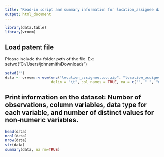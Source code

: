```yaml
---
title: "Read-in script and summary information for location_assignee data"
output: html_document
---
```


```r
library(data.table)
library(vroom)
```

## Load patent file
Please include the folder path of the file. Ex: setwd("C:/Users/johnsmith/Downloads")
```r
setwd("")
data <- vroom::vroom(unz("location_assignee.tsv.zip", "location_assignee.tsv"), 
                     delim = "\t", col_names = TRUE, na = c("", " ", "na", "NA", "N/A"))
```

## Print information on the dataset: Number of observations, column variables, data type for each variable, and number of distinct values for non-numeric variables.
```r
head(data)
ncol(data)
nrow(data)
str(data)
summary(data, na.rm=TRUE)
```

